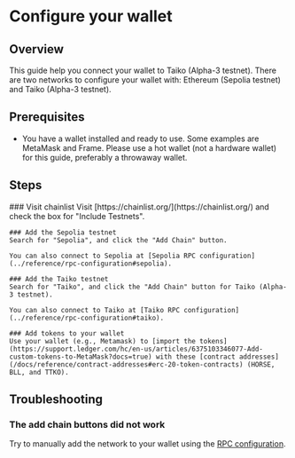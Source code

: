 
# Configure your wallet

## Overview

This guide help you connect your wallet to Taiko (Alpha-3 testnet). There are two networks to configure your wallet with: Ethereum (Sepolia testnet) and Taiko (Alpha-3 testnet).

## Prerequisites

- You have a wallet installed and ready to use. Some examples are MetaMask and Frame. Please use a hot wallet (not a hardware wallet) for this guide, preferably a throwaway wallet.

## Steps

<Steps>
    ### Visit chainlist
    Visit [https://chainlist.org/](https://chainlist.org/) and check the box for "Include Testnets".

    ### Add the Sepolia testnet
    Search for "Sepolia", and click the "Add Chain" button. 
    
    You can also connect to Sepolia at [Sepolia RPC configuration](../reference/rpc-configuration#sepolia).

    ### Add the Taiko testnet
    Search for "Taiko", and click the "Add Chain" button for Taiko (Alpha-3 testnet).
        
    You can also connect to Taiko at [Taiko RPC configuration](../reference/rpc-configuration#taiko).

    ### Add tokens to your wallet
    Use your wallet (e.g., Metamask) to [import the tokens](https://support.ledger.com/hc/en-us/articles/6375103346077-Add-custom-tokens-to-MetaMask?docs=true) with these [contract addresses](/docs/reference/contract-addresses#erc-20-token-contracts) (HORSE, BLL, and TTKO).
</Steps>

## Troubleshooting
### The add chain buttons did not work
Try to manually add the network to your wallet using the [RPC configuration](/docs/reference/rpc-configuration).
